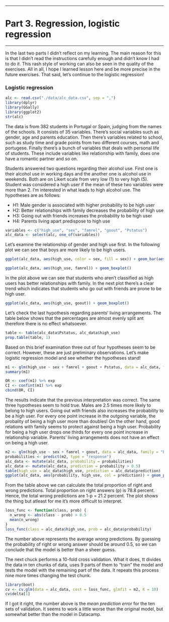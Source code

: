 ***

# Part 3. Regression, logistic regression

***

In the last two parts I didn't reflect on my learning. The main reason for this is that I didn't read the instructions carefully enough and didn't know I had to do it. This rash style of working can also be seen in the quality of the exercises. All in all, I hope I learned lesson here and be more precise in the future exercises. That said, let's continue to the logistic regression!

### Logistic regression

```r
alc <- read.csv("./data/alc_data.csv", sep = ",")
library(dplyr)
library(GGally)
library(ggplot2)
str(alc)
```

The data is from 382 students in Portugal or Spain, judging from the names of the schools. It consists of 35 variables. There's social variables such as gender, age and parents education. Then there's variables related to school, such as study time and grade points from two different courses, math and portugese. Finally there's a bunch of variables that deals with personal life of students. These include variables like relationship with family, does one have a romantic partner and so on.

Students answered two questions regarding their alcohol use. First one is their alcohol use in working days and the another one is alcohol use in weekends. Both are on Likert scale from very low (1) to very high (5). Student was considered a high user if the mean of these two variables were more than 2. I'm interested in what leads to high alcohol use. The hypotheses are as follows:

* H1: Male gender is associated with higher probability to be high user
* H2: Better relationships with family decreases the probability of high use
* H3: Going out with friends increases the probability to be high user
* H4: Parents living apart predispose to high use

```r
variables <- c("high_use", "sex", "famrel", "goout", "Pstatus")
alc_data <- select(alc, one_of(variables))
```

Let's examine the relationship of gender and high use first. In the following plot we can see that boys are more likely to be high users.

```r
ggplot(alc_data, aes(high_use, color = sex, fill = sex)) + geom_bar(aes(y = ..prop.., group = 1)) + facet_wrap(~sex)
```

```r
ggplot(alc_data, aes(high_use, famrel)) + geom_boxplot()
```

In the plot above we can see that students who aren't classified as high users has better relationships with family. In the next plot there's a clear trend which indicates that students who go out with friends are prone to be high user.

```r
ggplot(alc_data, aes(high_use, goout)) + geom_boxplot()
```

Let's check the last hypothesis regarding parents' living arrangements. The table below shows that the percentages are almost evenly split ant therefore there is no effect whatsoever.

```r
table <- table(alc_data$Pstatus, alc_data$high_use)
prop.table(table, 1)
```
Based on this brief examination three out of four hypotheses seem to be correct. However, these are just preliminary observations. Let's make logistic regression model and see whether the hypotheses stand!

```r
m1 <- glm(high_use ~ sex + famrel + goout + Pstatus, data = alc_data, family = "binomial")
summary(m1)

OR <- coef(m1) %>% exp
CI <- confint(m1) %>% exp
cbind(OR, CI)
```
The results indicate that the previous interpretation was correct. The same three hypotheses seem to hold true. Males are 2.5 times more likely to belong to high users. Going out with friends also increases the probability to be a high user. For every one point increase in the outgoing variable, the probality of being a high user more than doubles! On the other hand, good relations with family seems to protect against being a high user. Probability for being a high user drops one thirds for every one point increase in relationship variable. Parents' living arrangements does not have an effect on being a high user.

```r
m2 <- glm(high_use ~ sex + famrel + goout, data = alc_data, family = "binomial")
probabilities <- predict(m2, type = "response")
alc_data <- mutate(alc_data, probability = probabilities)
alc_data <- mutate(alc_data, prediction = probability > 0.5)
table(high_use = alc_data$high_use, prediction = alc_data$prediction)
ggplot(alc_data, aes(probability, high_use, col = prediction)) + geom_point()
```

From the table above we can calculate the total proportion of right and wrong predictions. Total proportion on right answers (p) is 78.8 percent. Hence, the total wrong predictions are 1-p = 21.2 percent. The plot shows the thing but atleast for me it's more difficult to interpret.

```r
loss_func <- function(class, prob) {
  n_wrong <- abs(class - prob) > 0.5
  mean(n_wrong)
}
loss_func(class = alc_data$high_use, prob = alc_data$probability)
```

The number above represents the average *wrong* predictions. By guessing the probability of right or wrong answer should be around 0.5, so we can conclude that the model is better than a sheer guess.

The next chuck performs a 10-fold cross validation. What it does, tt divides the data in ten chunks of data, uses 9 parts of them to "train" the model and tests the model with the remaining part of the data. It repeats this process nine more times changing the test chunk.

```r
library(boot)
cv <- cv.glm(data = alc_data, cost = loss_func, glmfit = m2, K = 10)
cv$delta[1]
```
If I got it right, the number above is the *mean prediction error* for the ten sets of validation. It seems to work a little worse than the original model, but somewhat better than the model in Datacamp.